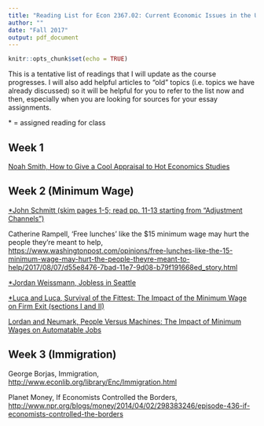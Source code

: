 ```yaml
---
title: "Reading List for Econ 2367.02: Current Economic Issues in the U.S."
author: ""
date: "Fall 2017"
output: pdf_document
---
```


```r
knitr::opts_chunk$set(echo = TRUE)
```

This is a tentative list of readings that I will update as the course progresses. I will also add helpful articles to "old" topics (i.e. topics we have already discussed) so it will be helpful for you to refer to the list now and then, especially when you are looking for sources for your essay assignments. 

\* = assigned reading for class

## Week 1

[Noah Smith, How to Give a Cool Appraisal to Hot Economics Studies](https://www.bloomberg.com/view/articles/2017-03-21/how-to-give-a-cool-appraisal-to-hot-economics-studies)

## Week 2 (Minimum Wage)

[\*John Schmitt (skim pages 1-5; read pp. 11-13 starting from "Adjustment Channels")](http://cepr.net/documents/publications/min-wage-2013-02.pdf)

Catherine Rampell, 'Free lunches' like the $15 minimum wage may hurt the people they’re meant to help, [https://www.washingtonpost.com/opinions/free-lunches-like-the-15-minimum-wage-may-hurt-the-people-theyre-meant-to-help/2017/08/07/d55e8476-7bad-11e7-9d08-b79f191668ed_story.html](https://www.washingtonpost.com/opinions/free-lunches-like-the-15-minimum-wage-may-hurt-the-people-theyre-meant-to-help/2017/08/07/d55e8476-7bad-11e7-9d08-b79f191668ed_story.html)

[\*Jordan Weissmann, Jobless in Seattle](http://www.slate.com/articles/business/moneybox/2014/05/seattle_might_raise_its_minimum_wage_to_15_this_is_not_a_good_idea.html)

[\*Luca and Luca, Survival of the Fittest: The Impact of the Minimum Wage on Firm Exit (sections I and II)](http://www.hbs.edu/faculty/Publication%20Files/MW_Exit_7a89f82f-b2fa-42f2-9a0e-f8a61e95b679.pdf)

[Lordan and Neumark, People Versus Machines: The Impact of Minimum Wages on Automatable Jobs](http://nber.org/papers/w23667)

## Week 3 (Immigration)

George Borjas, Immigration, [http://www.econlib.org/library/Enc/Immigration.html](http://www.econlib.org/library/Enc/Immigration.html)

Planet Money, If Economists Controlled the Borders, [http://www.npr.org/blogs/money/2014/04/02/298383246/episode-436-if-economists-controlled-the-borders](http://www.npr.org/blogs/money/2014/04/02/298383246/episode-436-if-economists-controlled-the-borders)

<!--
## Week 4 ()

## Week 12 (Matching)

Econtalk, Alvin Roth on Matching Markets (listen up to 34:19 on kidney exchange) [http://www.econtalk.org/archives/2015/07/alvin_roth_on_m.html](http://www.econtalk.org/archives/2015/07/alvin_roth_on_m.html)
-->